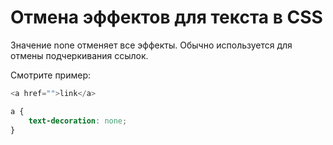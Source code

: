 # Отмена эффектов для текста в CSS

Значение none отменяет все эффекты. Обычно используется для отмены подчеркивания ссылок.

Смотрите пример:

```js showLineNumbers copy
<a href="">link</a>
```

```css showLineNumbers copy
a {
	text-decoration: none;
}
```

